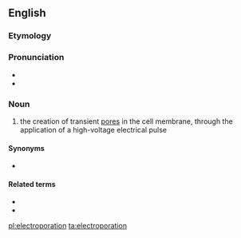 ==English==
{{wikipedia}}

===Etymology===
{{prefix|electro|poration|lang=en}}

===Pronunciation===
* {{IPA|ɪˌlɛktɹoʊpɔˈɹeɪʃən|lang=en}}
* {{rhymes|eɪʃən|lang=en}}

===Noun===
{{en-noun|~}}

# {{lb|en|biotechnology}} the creation of transient [[pore]]s in the cell membrane, through the application of a high-voltage electrical pulse

====Synonyms====
* {{l|en|electropermeabilization}}

====Related terms====
* {{l|en|electroporate}}
* {{l|en|electroporator}}

[[pl:electroporation]]
[[ta:electroporation]]
